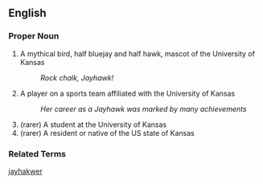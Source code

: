 ==English==

=== Proper Noun ===

# A mythical bird, half bluejay and half hawk, mascot of the University of Kansas
#: ''Rock chalk, Jayhawk!''
# A player on a sports team affiliated with the University of Kansas
#: ''Her career as a Jayhawk was marked by many achievements''
# (rarer) A student at the University of Kansas
# (rarer) A resident or native of the US state of Kansas

=== Related Terms ===

[[jayhakwer]]